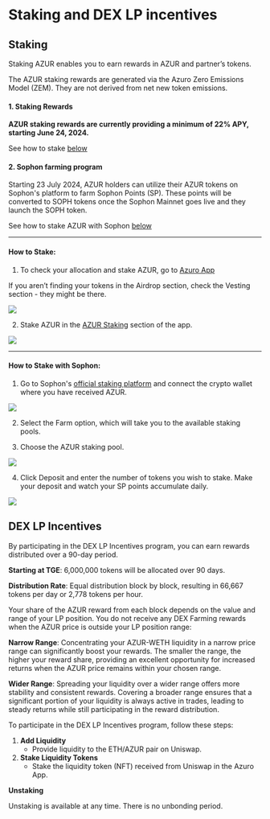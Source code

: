 
# Staking and DEX LP incentives

## Staking

Staking AZUR enables you to earn rewards in AZUR and partner’s tokens.

<Callout type="feature">
The AZUR staking rewards are generated via the Azuro Zero Emissions Model (ZEM). They are not derived from net new token emissions.
</Callout>

#### 1. Staking Rewards

**AZUR staking rewards are currently providing a minimum of 22% APY, starting June 24, 2024.**

See how to stake [below](https://gem.azuro.org/concepts/azur/staking#how-to-stake)


#### 2. Sophon farming program

Starting 23 July 2024, AZUR holders can utilize their AZUR tokens on Sophon's platform to farm Sophon Points (SP). These points will be converted to SOPH tokens once the Sophon Mainnet goes live and they launch the SOPH token. 

See how to stake AZUR with Sophon [below](https://gem.azuro.org/concepts/azur/staking#how-to-stake-with-sophon)

---

#### How to Stake:

1. To check your allocation and stake AZUR, go to [Azuro App](https://azuro.org/app/airdrop)

<Callout type="info">
If you aren’t finding your tokens in the Airdrop section, check the Vesting section - they might be there.
</Callout>

<Image
  src="/images/concepts/azur.png"
  width={2000}
  height={1000}
/>

2. Stake AZUR in the [AZUR Staking](https://azuro.org/app/staking) section of the app.

<Image
  src="/images/concepts/stake.png"
  width={2000}
  height={1000}
/>

---

#### How to Stake with Sophon:

1. Go to Sophon's [official staking platform](https://farm.sophon.xyz/) and connect the crypto wallet where you have received AZUR.

<Image
  src="/images/concepts/sophon.png"
  width={2000}
  height={1000}
/>

2. Select the Farm option, which will take you to the available staking pools.

3. Choose the AZUR staking pool.

<Image
  src="/images/concepts/pool.png"
  width={2000}
  height={1000}
/>

4. Click Deposit and enter the number of tokens you wish to stake. Make your deposit and watch your SP points accumulate daily.

<Image
  src="/images/concepts/deposit.png"
  width={2000}
  height={1000}
/>

## DEX LP Incentives

By participating in the DEX LP Incentives program, you can earn rewards distributed over a 90-day period.

**Starting at TGE**: 6,000,000 tokens will be allocated over 90 days.

**Distribution Rate**: Equal distribution block by block, resulting in 66,667 tokens per day or 2,778 tokens per hour.

<Callout type="info">
Your share of the AZUR reward from each block depends on the value and range of your LP position. You do not receive any DEX Farming rewards when the AZUR price is outside your LP position range:

**Narrow Range**: Concentrating your AZUR-WETH liquidity in a narrow price range can significantly boost your rewards. The smaller the range, the higher your reward share, providing an excellent opportunity for increased returns when the AZUR price remains within your chosen range.

**Wider Range**: Spreading your liquidity over a wider range offers more stability and consistent rewards. Covering a broader range ensures that a significant portion of your liquidity is always active in trades, leading to steady returns while still participating in the reward distribution.

</Callout>

To participate in the DEX LP Incentives program, follow these steps:

1. **Add Liquidity**
    - Provide liquidity to the ETH/AZUR pair on Uniswap.
2. **Stake Liquidity Tokens**
    - Stake the liquidity token (NFT) received from Uniswap in the Azuro App.

**Unstaking**

Unstaking is available at any time. There is no unbonding period.
